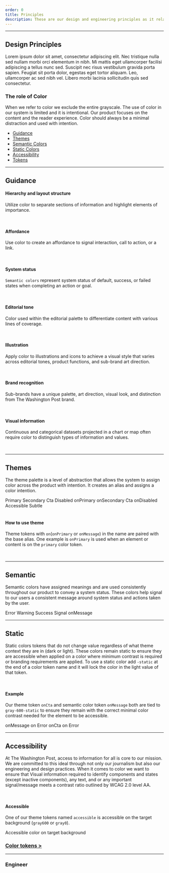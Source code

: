 ```yaml
---
order: 0
title: Principles
description: These are our design and engineering principles as it relates to our design system.
---
```


---

## Design Principles

Lorem ipsum dolor sit amet, consectetur adipiscing elit. Nec tristique nulla sed nullam morbi orci elementum in nibh. Mi mattis eget ullamcorper facilisi adipiscing a tellus nunc sed. Suscipit nec risus vestibulum gravida porta sapien. Feugiat sit porta dolor, egestas eget tortor aliquam. Leo, ullamcorper ac sed nibh vel. Libero morbi lacinia sollicitudin quis sed consectetur.

### The role of Color

When we refer to color we exclude the entire grayscale. The use of color in our
system is limited and it is intentional. Our product focuses on the content
and the reader experience. Color should always be a minimal distraction and used with intention.


- [Guidance](/foundations/color#Guidance)
- [Themes](/foundations/color#Themes)
- [Semantic Colors](/foundations/color#Semantic)
- [Static Colors](/foundations/color#Static)
- [Accessibility](/foundations/color#Accessibility)
- [Tokens](/foundations/tokens#Color)

---

## Guidance

#### Hierarchy and layout structure

Utilize color to separate sections of information and highlight elements of importance.

<Container caption="Example of color to create layout structure">
  <InlineImage
    width={836}
    height={839}
    maxWidth={"100%"}
    src="/images/color-tokens/layout_and_structure.png"
  />
</Container>

<BR size="xl" />

#### Affordance

Use color to create an affordance to signal interaction, call to action, or a link.

<Container caption="Example of color to create layout structure">
  <Box css={{ display: "flex", justifyContent: "center", margin: "auto" }}>
    <InlineImage
      width={214}
      height={56}
      src="/images/color-tokens/affordance.png"
    />
  </Box>
</Container>

<BR size="xl" />

#### System status

`Semantic colors` represent system status of default, success, or failed states when completing an action or goal.

<Container caption="Example of color to communicate system status">
  <Box css={{ display: "flex", justifyContent: "center", margin: "auto" }}>
    <InlineImage
      width={500}
      height={167}
      maxWidth="100%"
      src="/images/color-tokens/system_status.svg"
    />
  </Box>
</Container>

<BR size="xl" />

#### Editorial tone

Color used within the editorial palette to differentiate content with various lines of coverage.

<Container caption="The use of color to show something is live or an opinion">
  <Box css={{ display: "flex", justifyContent: "center", margin: "auto" }}>
    <InlineImage
      width={1190}
      height={205}
      maxWidth="100%"
      src="/images/color-tokens/editorial_tone.png"
    />
  </Box>
</Container>

<BR size="xl" />

#### Illustration

Apply color to illustrations and icons to achieve a visual style that varies across editorial tones, product functions, and sub-brand art direction.

<Container>
  <Box css={{ display: "flex", justifyContent: "center", margin: "auto" }}>
    <InlineImage
      width={261}
      height={176}
      src="/images/color-tokens/illustration.png"
    />
  </Box>
</Container>

<BR size="xl" />

#### Brand recognition

Sub-brands have a unique palette, art direction, visual look, and distinction from The Washington Post brand.

<Container>
  <Box css={{ display: "flex", justifyContent: "center", margin: "auto" }}>
    <InlineImage
      width={1016}
      height={289}
      maxWidth="100%"
      src="/images/color-tokens/brand_recognition.png"
    />
  </Box>
</Container>

<BR size="xl" />

#### Visual information

Continuous and categorical datasets projected in a chart or map often require color to distinguish types of information and values.

<Container>
  <Box css={{ display: "flex", justifyContent: "center", margin: "auto" }}>
    <InlineImage
      width={296}
      height={180}
      src="/images/color-tokens/visual.png"
    />
  </Box>
</Container>

<BR size="xl" />

<hr />

## Themes

The theme palette is a level of abstraction that allows the system to assign color across the product with intention. It creates an alias and
assigns a color intention.

<Container>
  <div style={{ maxWidth: 600, margin: "auto" }}>
    <Box
      css={{
        padding:"$100 0",
        display: "grid",
        gridTemplateColumns: "1fr 1fr 1fr 1fr",
        gridTemplateRows: "150px 75px 75px",
        justifyContent: "center",
        margin: "auto",
        "@sm":{
          gridTemplateColumns: "1fr 1fr",
          gridTemplateRows: "repeat(6,$400)",
        }
      }}
    >
      <Box
        css={{
          padding:"$025",
          backgroundColor: "$primary",
          color: "$onPrimary"
        }}
      >
        Primary
      </Box>
      <Box
        css={{
          padding:"$025",
          backgroundColor: "$secondary",
          color: "$onSecondary"
        }}
      >
        Secondary
      </Box>
      <Box
        css={{
          "@sm":{
            order:5,
          },
          padding:"$025",
          backgroundColor: "$cta",
          color: "$onCta"
        }}
      >
        Cta
      </Box>
      <Box
        css={{
          "@sm":{
            order:6,
          },
          padding:"$025",
          backgroundColor: "$disabled",
          color: "$onDisabled"
        }}
      >
        Disabled
      </Box>
      <Box
        css={{
          "@sm":{
            order:3,
          },
          padding:"$025",
          backgroundColor: "$onPrimary",
          color: "$primary"
        }}
      >
        onPrimary
      </Box>
      <Box
        css={{
          "@sm":{
            order:4,
          },
          padding:"$025",
          backgroundColor: "$onSecondary",
          color: "$secondary"
        }}
      >
        onSecondary
      </Box>
      <Box
        css={{
          "@sm":{
            order:7,
          },
          padding:"$025",
          backgroundColor: "$onCta",
          color: "$gray0-static"
        }}
      >
        Cta
      </Box>
      <Box
        css={{
          "@sm":{
            order:8,
          },
          padding:"$025",
          backgroundColor: "$onDisabled",
          color: "$Disabled"
        }}
      >
        onDisabled
      </Box>
            <Box
        css={{
          "@sm":{
            order:9,
          },
          padding:"$025",
          gridColumn:"span 2",
          backgroundColor: "$accessible",
          color: "$onPrimary"
        }}
      >
        Accessible
      </Box>
        <Box
        css={{
         "@sm":{
          order:10,
         },
          padding:"$025",
          gridColumn:"span 2",
          backgroundColor: "$subtle",
          color: "$onSecondary"
        }}
      >
        Subtle
      </Box>
    </Box>

  </div>
</Container>

<BR size="xl" />

#### How to use theme

Theme tokens with `on`(`onPrimary` or `onMessage`) in the name are paired with the base alias. One example is `onPrimary`
is used when an element or content is on the `primary` color token.

<Container>
  <Box css={{ display: "flex", justifyContent: "center", margin: "auto" }}>
    <InlineSVG
      width={458}
      height={212}
      path="/images/color-tokens/theme_how_to_use.svg"
    />
  </Box>
</Container>

<BR size="xl" />

<hr />

## Semantic

Semantic colors have assigned meanings and are used consistently throughout our
product to convey a system status. These colors help signal to our users a consistent
message around system status and actions taken by the user.

<Container>
  <Grid
    css={{ gridGap: 0, padding: "$100 0", maxWidth: "50%" }}
    maxSize={"1fr"}
  >
    <Cell>
      <Box
        css={{
          width: "100%",
          padding: "$050 0",
          backgroundColor: "$error",
          color: "$onMessage",
        }}
      >
        Error
      </Box>
    </Cell>
    <Cell>
      <Box
        css={{
          width: "100%",
          padding: "$050 0",
          backgroundColor: "$warning",
          color: "$onMessage",
        }}
      >
        Warning
      </Box>
    </Cell>
    <Cell>
      <Box
        css={{
          width: "100%",
          padding: "$050 0",
          backgroundColor: "$success",
          color: "$onMessage",
        }}
      >
        Success
      </Box>
    </Cell>
    <Cell>
      <Box
        css={{
          width: "100%",
          padding: "$050 0",
          backgroundColor: "$signal",
          color: "$onMessage",
        }}
      >
        Signal
      </Box>
    </Cell>
    <Cell>
      <Box
        css={{
          width: "100%",
          padding: "$050 0",
          gridColumn: "span 1/-1",
          backgroundColor: "$onMessage",
          color: "$gray0-static",
        }}
      >
        onMessage
      </Box>
    </Cell>
  </Grid>
</Container>

<BR size="xl" />

<hr />

## Static

Static colors tokens that do not change value regardless of what theme context
they are in (dark or light). These colors remain static to ensure they are accessible
when applied on a color where minimum contrast is required or branding requirements are applied. To use
a static color add `-static` at the end of a color token name and it will lock the color in the light value of that token.

<BR />

#### Example

Our theme token `onCta` and semantic color token `onMessage` both are tied to `gray-600-static`
to ensure they remain with the correct minimal color contrast needed for the element to be accessible.

<Container>
  <Box
    css={{
      padding: "$100 0",
      display: "flex",
      justifyContent: "center",
      margin: "auto",
      "@sm": {
        flexDirection: "column",
      },
    }}
  >
    <Box
      css={{
        padding: "$300",
        backgroundColor: "$error",
        color: "$onMessage",
      }}
    >
      onMessage on Error
    </Box>
    <Box css={{ padding: "$300", backgroundColor: "$cta", color: "$onCta" }}>
      onCta on Error
    </Box>
  </Box>
</Container>

<BR size="xl" />

<hr />

## Accessibility

At The Washington Post, access to information for all is core to our mission. We are committed
to this ideal through not only our journalism but also our engineering and design practices.
When it comes to color we want to ensure that Visual information required to identify components
and states (except inactive components), any text, and or any important signal/message meets a
contrast ratio outlined by WCAG 2.0 level AA.

<BR />

#### Accessible

One of our theme tokens named `accessible` is accessible on the target background (`gray600` or `gray0`).

<Container>
  <Box
    css={{
      padding: "$100 0",
      display: "flex",
      justifyContent: "center",
      margin: "auto",
    }}
  >
    <Box
      css={{
        padding: "$300",
        backgroundColor: "$gray600",
        color: "$accessible",
        textAlign: "center",
      }}
    >
      Accessible color on target background
    </Box>
  </Box>
</Container>

<BR />

### [Color tokens >](/foundations/color)

---

### Engineer
